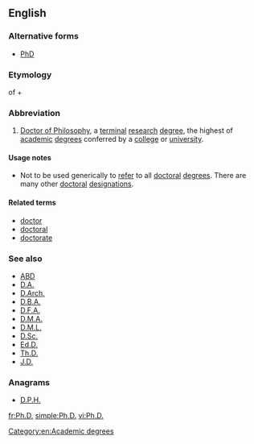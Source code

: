 ==English==

===Alternative forms===
* [[PhD]]

===Etymology===
{{abbreviation|English}} of {{etyl|la}} {{term|philosophiae}} + {{term|doctor#Latin|doctor}}

===Abbreviation===
{{en-abbr}}

# [[Doctor of Philosophy]], a [[terminal]] [[research]] [[degree]], the highest of [[academic]] [[degree]]s conferred by a [[college]] or [[university]].

====Usage notes====
* Not to be used generically to [[refer]] to all [[doctoral]] [[degree]]s. There are many other [[doctoral]] [[designation]]s.

====Related terms====
* [[doctor]]
* [[doctoral]]
* [[doctorate]]

===See also===
* [[ABD]]
* [[D.A.]]
* [[D.Arch.]]
* [[D.B.A.]]
* [[D.F.A.]]
* [[D.M.A.]]
* [[D.M.L.]]
* [[D.Sc.]]
* [[Ed.D.]]
* [[Th.D.]]
* [[J.D.]]

===Anagrams===
* [[D.P.H.#English|D.P.H.]]

[[Category:en:Academic degrees]]

[[fr:Ph.D.]]
[[simple:Ph.D.]]
[[vi:Ph.D.]]